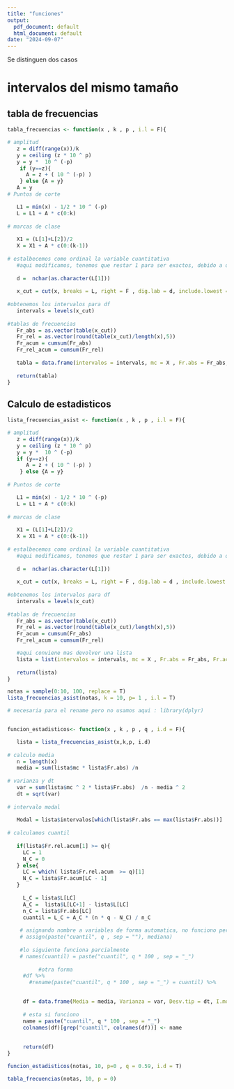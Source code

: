 ```yaml
---
title: "funciones"
output:
  pdf_document: default
  html_document: default
date: "2024-09-07"
---
```




Se distinguen dos casos

# intervalos del mismo tamaño

## tabla de frecuencias

```r
 

tabla_frecuencias <- function(x , k , p , i.l = F){

# amplitud  
   z = diff(range(x))/k
   y = ceiling (z * 10 ^ p)
   y = y *  10 ^ (-p) 
    if (y==z){
      A = z + ( 10 ^ (-p) )
    } else {A = y}
   A = y
# Puntos de corte

   L1 = min(x) - 1/2 * 10 ^ (-p)
   L = L1 + A * c(0:k)
   
# marcas de clase
   
   X1 = (L[1]+L[2])/2
   X = X1 + A * c(0:(k-1))
   
# estalbecemos como ordinal la variable cuantitativa
   #aqui modificamos, tenemos que restar 1 para ser exactos, debido a que el punto se cuenta como char, pero no hay problema al parecer si se dan numeros de más
   
   d =  nchar(as.character(L[1]))
   
   x_cut = cut(x, breaks = L, right = F , dig.lab = d, include.lowest = i.l)
   
#obtenemos los intervalos para df
   intervals = levels(x_cut)
   
#tablas de frecuencias
   Fr_abs = as.vector(table(x_cut))
   Fr_rel = as.vector(round(table(x_cut)/length(x),5))
   Fr_acum = cumsum(Fr_abs)
   Fr_rel_acum = cumsum(Fr_rel)
   
   tabla = data.frame(intervalos = intervals, mc = X , Fr.abs = Fr_abs, Fr_acum, Fr_rel, Fr_rel_acum)
   
   return(tabla)
}
```


## Calculo de estadisticos

```r


lista_frecuencias_asist <- function(x , k , p , i.l = F){

# amplitud  
   z = diff(range(x))/k
   y = ceiling (z * 10 ^ p)
   y = y *  10 ^ (-p) 
   if (y==z){
      A = z + ( 10 ^ (-p) )
    } else {A = y}
   
# Puntos de corte

   L1 = min(x) - 1/2 * 10 ^ (-p)
   L = L1 + A * c(0:k)
   
# marcas de clase
   
   X1 = (L[1]+L[2])/2
   X = X1 + A * c(0:(k-1))
   
# estalbecemos como ordinal la variable cuantitativa
   #aqui modificamos, tenemos que restar 1 para ser exactos, debido a que el punto se cuenta como char, pero no hay problema al parecer si se dan numeros de más
   
   d =  nchar(as.character(L[1]))
   
   x_cut = cut(x, breaks = L, right = F , dig.lab = d , include.lowest = i.l)
   
#obtenemos los intervalos para df
   intervals = levels(x_cut)
   
#tablas de frecuencias
   Fr_abs = as.vector(table(x_cut))
   Fr_rel = as.vector(round(table(x_cut)/length(x),5))
   Fr_acum = cumsum(Fr_abs)
   Fr_rel_acum = cumsum(Fr_rel)

   #aqui conviene mas devolver una lista   
   lista = list(intervalos = intervals, mc = X , Fr.abs = Fr_abs, Fr.acum = Fr_acum, Fr.rel = Fr_rel, Fr.rel.acum = Fr_rel_acum, L = L )
   
   return(lista)
}
```


```r
notas = sample(0:10, 100, replace = T)
lista_frecuencias_asist(notas, k = 10, p= 1 , i.l = T)
```




```r

# necesaria para el rename pero no usamos aqui : library(dplyr)


funcion_estadisticos<- function(x , k , p , q , i.d = F){

   lista = lista_frecuencias_asist(x,k,p, i.d)
   
# calculo media
   n = length(x)
   media = sum(lista$mc * lista$Fr.abs) /n
   
# varianza y dt
   var = sum(lista$mc ^ 2 * lista$Fr.abs)  /n - media ^ 2
   dt = sqrt(var)
   
# intervalo modal
   
   Modal = lista$intervalos[which(lista$Fr.abs == max(lista$Fr.abs))]
   
# calculamos cuantil  
   
   if(lista$Fr.rel.acum[1] >= q){
     LC = 1
     N_C = 0
   } else{
     LC = which( lista$Fr.rel.acum  >= q)[1]
     N_C = lista$Fr.acum[LC - 1]
   }
   
     L_C = lista$L[LC]
     A_C =  lista$L[LC+1] - lista$L[LC]  
     n_C = lista$Fr.abs[LC]
     cuantil = L_C + A_C * (n * q - N_C) / n_C
   
    # asignando nombre a variables de forma automatica, no funciono pero tenerlo en cuenta
    # assign(paste("cuantil", q , sep = ""), mediana)
   
    #lo siguiente funciona parcialmente
    # names(cuantil) = paste("cuantil", q * 100 , sep = "_")
     
          #otra forma
     #df %>% 
       #rename(paste("cuantil", q * 100 , sep = "_") = cuantil) %>% 

     
     df = data.frame(Media = media, Varianza = var, Desv.tip = dt, I.modal = Modal, cuantil)
     
     # esta si funciono
     name = paste("cuantil", q * 100 , sep = "_")
     colnames(df)[grep("cuantil", colnames(df))] <- name
     
   
     return(df)
}
```




```r
funcion_estadisticos(notas, 10, p=0 , q = 0.59, i.d = T)

```


```r
tabla_frecuencias(notas, 10, p = 0)
```



